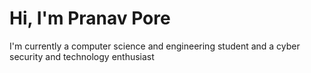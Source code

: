# Hi, I'm Pranav Pore

I'm currently a computer science and engineering student and a cyber security and technology enthusiast
